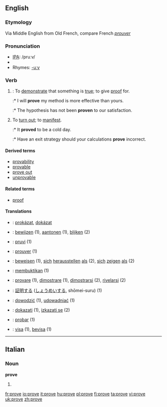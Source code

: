 {{see|prøve}}
==English==

{{rank|working|breath|camp|990|prove|engaged|America|servant}}

===Etymology===
Via Middle English from Old French, compare French ''[[prouver]]''

===Pronunciation===
*[[w:IPA|IPA]]: /pruːv/
*{{audio|en-us-prove.ogg|Audio (US)}}
*Rhymes: [[Rhymes:English:-uːv|-uːv]]

===Verb===
{{irregverb|'''prove'''|'''[[proves]]'''|'''[[proved]]'''|'''[[proved]] '''or''' [[proven]]'''|'''[[proving]]'''}}
# {{transitive}}: To [[demonstrate]] that something is [[true]]; to give [[proof]] for.
#:* I will '''prove''' my method is more effective than yours.
#:* The hypothesis has not been '''proven''' to our satisfaction.
# To [[turn out]]; to [[manifest]].
#:* It '''proved''' to be a cold day.
#:* Have an exit strategy should your calculations '''prove''' incorrect.

====Derived terms====
* [[provability]]
* [[provable]]
* [[prove out]]
* [[unprovable]]

====Related terms====
*[[proof]]

====Translations====
{{checktrans}}

*{{ttbc|Czech}}: [[prokázat]], [[dokázat]]
*{{ttbc|Dutch}}: [[bewijzen]] (1), [[aantonen]] (1), [[blijken]] (2)
*{{ttbc|Esperanto}}: [[pruvi]] (1)
*{{ttbc|French}}: [[prouver]] (1)
*{{ttbc|German}}: [[beweisen]] (1), [[sich]] [[herausstellen]] [[als]] (2), [[sich]] [[zeigen]] [[als]] (2)
*{{ttbc|Indonesian}}: [[bukti|membuktikan]] (1)
*{{ttbc|Italian}}: [[provare]] (1), [[dimostrare]] (1), [[dimostrarsi]] (2), [[rivelarsi]] (2)
*{{ttbc|Japanese}}: [[証明]]する ([[しょうめい]]する, shōmei-suru)  (1)
*{{ttbc|Polish}}: [[dowodzić]] (1), [[udowadniać]] (1)
*{{ttbc|Slovene}}: [[dokazati]] (1), [[izkazati se]] (2)
*{{ttbc|Spanish}}: [[probar]]  (1)
*{{ttbc|Swedish}}: [[visa]] (1), [[bevisa]] (1)

----

==Italian==

===Noun===
'''prove''' {{f}}
# {{plural of|prova|lang=Italian}}

[[fr:prove]]
[[io:prove]]
[[it:prove]]
[[hu:prove]]
[[pl:prove]]
[[fi:prove]]
[[ta:prove]]
[[vi:prove]]
[[uk:prove]]
[[zh:prove]]
